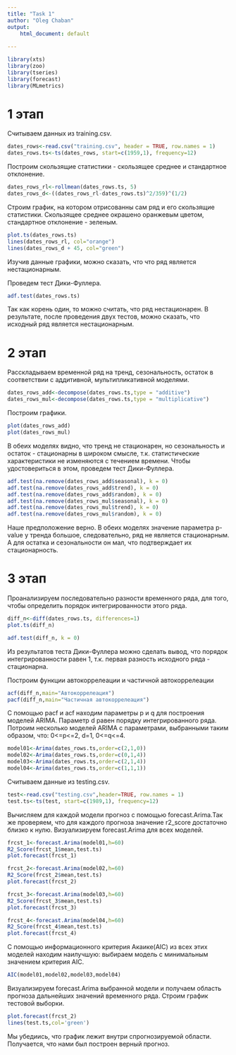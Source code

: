 ```yaml
---
title: "Task 1"
author: "Oleg Chaban"
output: 
    html_document: default
    
---
```


```r
library(xts)
library(zoo)
library(tseries)
library(forecast)
library(MLmetrics)
```

# 1 этап
Считываем данных из training.csv.

```r
dates_rows<-read.csv("training.csv", header = TRUE, row.names = 1)
dates_rows.ts<-ts(dates_rows, start=c(1959,1), frequency=12)
```

Построим скользящие статистики - скользящее среднее и стандартное отклонение.

```r
dates_rows_rl<-rollmean(dates_rows.ts, 5)
dates_rows_d<-((dates_rows_rl-dates_rows.ts)^2/359)^(1/2)
```

Строим график, на котором отрисованны сам ряд и его скользящие статистики. Скользящее среднее окрашено оранжевым цветом, стандартное отклонение - зеленым.

```r
plot.ts(dates_rows.ts)
lines(dates_rows_rl, col="orange")
lines(dates_rows_d + 45, col="green")
```

Изучив данные графики, можно сказать, что что ряд является нестационарным.

Проведем тест Дики-Фуллера.

```r
adf.test(dates_rows.ts)
```

Так как корень один, то можно считать, что ряд нестационарен.
В результате, после проведения двух тестов, можно сказать, что исходный ряд является нестационарным.

# 2 этап

Расскладываем временной ряд на тренд, сезональность, остаток в соответствии с аддитивной, мультипликативной моделями.

```r
dates_rows_add<-decompose(dates_rows.ts,type = "additive")
dates_rows_mul<-decompose(dates_rows.ts,type = "multiplicative")
```

Построим графики.

```r
plot(dates_rows_add)
plot(dates_rows_mul)
```

В обеих моделях видно, что тренд не стационарен, но сезональность и остаток - стационарны в широком смысле, т.к. статистические характеристики не изменяются с течением времени. Чтобы удостовериться в этом, проведем тест Дики-Фуллера.

```r
adf.test(na.remove(dates_rows_add$seasonal), k = 0)
adf.test(na.remove(dates_rows_add$trend), k = 0)
adf.test(na.remove(dates_rows_add$random), k = 0)
adf.test(na.remove(dates_rows_mul$seasonal), k = 0)
adf.test(na.remove(dates_rows_mul$trend), k = 0)
adf.test(na.remove(dates_rows_mul$random), k = 0)
```

Наше предположение верно. В обеих моделях значение параметра p-value у тренда большое, следовательно, ряд не является стационарным. А для остатка и сезональности он мал, что подтверждает их стационарность.

# 3 этап

Проанализируем последовательно разности временного ряда, для того, чтобы определить порядок интегрированности этого ряда.

```r
diff_n<-diff(dates_rows.ts, differences=1)
plot.ts(diff_n)
```

```r
adf.test(diff_n, k = 0)
```

Из результатов теста Дики-Фуллера можно сделать вывод, что порядок интегрированности равен 1, т.к. первая разность исходного ряда - стационарна.

Построим функции автокоррелеации и частичной автокоррелеации
```r
acf(diff_n,main="Автокоррелеация")
pacf(diff_n,main="Частичная автокоррелеация")
```

С помощью pacf и acf находим параметры p и q для построения моделей ARIMA. Параметр d равен порядку интегрированного ряда. Потроим несколько моделей ARIMA с параметрами, выбранными таким образом, что: 0<=p<=2, d=1, 0<=q<=4.

```r
model01<-Arima(dates_rows.ts,order=c(2,1,0))
model02<-Arima(dates_rows.ts,order=c(0,1,4))
model03<-Arima(dates_rows.ts,order=c(2,1,4))
model04<-Arima(dates_rows.ts,order=c(1,1,1))
```

Считываем данные из testing.csv.

```r
test<-read.csv("testing.csv",header=TRUE, row.names = 1)
test.ts<-ts(test, start=c(1989,1), frequency=12)
```

Вычисляем для каждой модели прогноз с помощью forecast.Arima.Так же проверяем, что для каждого прогноза значение r2_score достаточно близко к нулю. Визуализируем forecast.Arima для всех моделей.

```r
frcst_1<-forecast.Arima(model01,h=60)
R2_Score(frcst_1$mean,test.ts)
plot.forecast(frcst_1)
```

```r
frcst_2<-forecast.Arima(model02,h=60)
R2_Score(frcst_2$mean,test.ts)
plot.forecast(frcst_2)
```

```r
frcst_3<-forecast.Arima(model03,h=60)
R2_Score(frcst_3$mean,test.ts)
plot.forecast(frcst_3)
```

```r
frcst_4<-forecast.Arima(model04,h=60)
R2_Score(frcst_4$mean,test.ts)
plot.forecast(frcst_4)
```

С помощью информационного критерия Акаике(AIC) из всех этих моделей находим наилучшую: выбираем модель с минимальным значением критерия AIC. 

```r
AIC(model01,model02,model03,model04)
```

Визуализируем forecast.Arima выбранной модели и получаем область прогноза дальнейших значений временного ряда. Строим график тестовой выборки. 

```r
plot.forecast(frcst_2)
lines(test.ts,col='green')
```

Мы убедиись, что график лежит внутри спрогнозируемой области. 
Получается, что нами был построен верный прогноз.